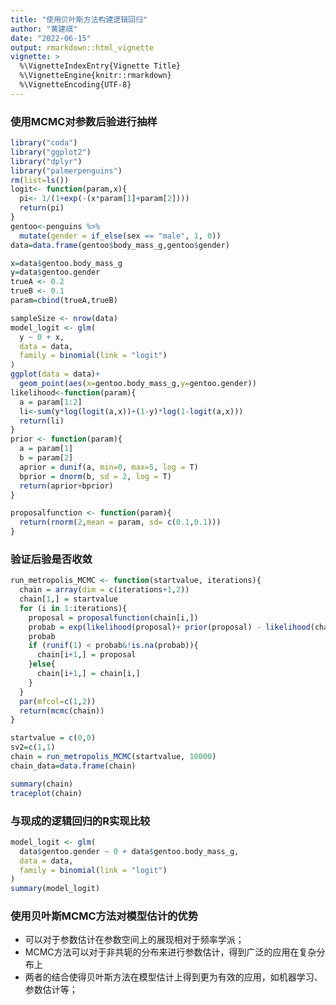 ```yaml
---
title: "使用贝叶斯方法构建逻辑回归"
author: "黄建祺"
date: "2022-06-15"
output: rmarkdown::html_vignette
vignette: >
  %\VignetteIndexEntry{Vignette Title}
  %\VignetteEngine{knitr::rmarkdown}
  %\VignetteEncoding{UTF-8}
---
```


### 使用MCMC对参数后验进行抽样

```r
library("coda")
library("ggplot2")
library("dplyr")
library("palmerpenguins")
rm(list=ls())
logit<- function(param,x){
  pi<- 1/(1+exp(-(x*param[1]+param[2])))
  return(pi)
}
gentoo<-penguins %>%
  mutate(gender = if_else(sex == "male", 1, 0))
data=data.frame(gentoo$body_mass_g,gentoo$gender)

x=data$gentoo.body_mass_g
y=data$gentoo.gender
trueA <- 0.2
trueB <- 0.1
param=cbind(trueA,trueB)

sampleSize <- nrow(data)
model_logit <- glm(
  y ~ 0 + x,
  data = data,
  family = binomial(link = "logit")
)
ggplot(data = data)+
  geom_point(aes(x=gentoo.body_mass_g,y=gentoo.gender))
likelihood<-function(param){
  a = param[1:2]
  li<-sum(y*log(logit(a,x))+(1-y)*log(1-logit(a,x)))
  return(li)
}
prior <- function(param){
  a = param[1]
  b = param[2]
  aprior = dunif(a, min=0, max=5, log = T)
  bprior = dnorm(b, sd = 2, log = T)
  return(aprior+bprior)
}

proposalfunction <- function(param){
  return(rnorm(2,mean = param, sd= c(0.1,0.1)))
}
```

### 验证后验是否收敛

```r
run_metropolis_MCMC <- function(startvalue, iterations){
  chain = array(dim = c(iterations+1,2))
  chain[1,] = startvalue
  for (i in 1:iterations){
    proposal = proposalfunction(chain[i,])
    probab = exp(likelihood(proposal)+ prior(proposal) - likelihood(chain[i,])- prior(chain[i,]))
    probab
    if (runif(1) < probab&!is.na(probab)){
      chain[i+1,] = proposal
    }else{
      chain[i+1,] = chain[i,]
    }
  }
  par(mfcol=c(1,2))
  return(mcmc(chain))
}
```

```r
startvalue = c(0,0)
sv2=c(1,1)
chain = run_metropolis_MCMC(startvalue, 10000)
chain_data=data.frame(chain)

summary(chain)
traceplot(chain)

```

### 与现成的逻辑回归的R实现比较
```r
model_logit <- glm(
  data$gentoo.gender ~ 0 + data$gentoo.body_mass_g,
  data = data,
  family = binomial(link = "logit")
)
summary(model_logit)
```

### 使用贝叶斯MCMC方法对模型估计的优势

-   可以对于参数估计在参数空间上的展现相对于频率学派；
-   MCMC方法可以对于非共轭的分布来进行参数估计，得到广泛的应用在复杂分布上
-   两者的结合使得贝叶斯方法在模型估计上得到更为有效的应用，如机器学习、参数估计等；
